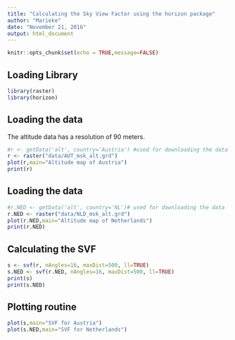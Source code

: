 ```yaml
---
title: "Calculating the Sky View Factor using the horizon package"
author: "Marieke"
date: "November 21, 2016"
output: html_document
---
```


```r
knitr::opts_chunk$set(echo = TRUE,message=FALSE)
```

## Loading Library
```r
library(raster)
library(horizon)
```

## Loading the data
The altitude data has a resolution of 90 meters. 
```r
#r <- getData('alt', country='Austria') #used for downloading the data
r <- raster("data/AUT_msk_alt.grd")
plot(r,main="Altitude map of Austria")
print(r)

```

## Loading the data
```r
#r.NED <- getData('alt', country='NL')# used for downloading the data
r.NED <- raster("data/NLD_msk_alt.grd")
plot(r.NED,main="Altitude map of Netherlands")
print(r.NED)

```

## Calculating the SVF

```r
s <- svf(r, nAngles=16, maxDist=500, ll=TRUE)
s.NED <- svf(r.NED, nAngles=16, maxDist=500, ll=TRUE)
print(s)
print(s.NED)
```

## Plotting routine

```r
plot(s,main="SVF for Austria")
plot(s.NED,main="SVF for Netherlands")
```
